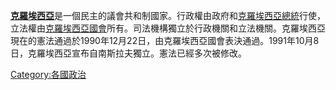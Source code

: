 {{Unreferenced|time=2021-05-29T16:17:59+00:00}}
'''[[克羅埃西亞|克羅埃西亞]]'''是一個民主的議會共和制國家。行政權由政府和[[克羅埃西亞總統|克羅埃西亞總統]]行使，立法權由[[克羅埃西亞國會|克羅埃西亞國會]]所有。司法機構獨立於行政機關和立法機關。克羅埃西亞現在的憲法通過於1990年12月22日，由克羅埃西亞國會表決通過。1991年10月8日，克羅埃西亞宣布自南斯拉夫獨立。憲法已經多次被修改。
{{欧洲题目|政治}}
[[Category:各國政治|Category:各國政治]]